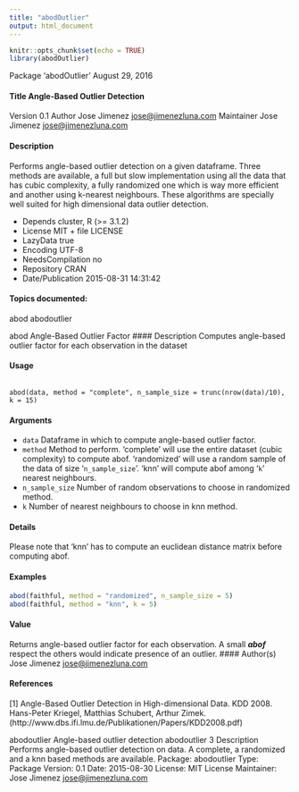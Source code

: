 ```yaml
---
title: "abodOutlier"
output: html_document
---
```


```r
knitr::opts_chunk$set(echo = TRUE)
library(abodOutlier)
```
Package 'abodOutlier'
August 29, 2016

#### Title Angle-Based Outlier Detection
Version 0.1
Author Jose Jimenez <jose@jimenezluna.com>
Maintainer Jose Jimenez <jose@jimenezluna.com>

#### Description 

Performs angle-based outlier detection on a given dataframe. Three methods are available, a full but slow implementation using all the data that has cubic complexity, a fully randomized one which is way more efficient and another using k-nearest neighbours. These algorithms are specially well suited for high dimensional data outlier detection.

* Depends cluster, R (>= 3.1.2)
* License MIT + file LICENSE
* LazyData true
* Encoding UTF-8
* NeedsCompilation no
* Repository CRAN
* Date/Publication 2015-08-31 14:31:42

#### Topics documented:
abod 
abodoutlier 




abod Angle-Based Outlier Factor
#### Description
Computes angle-based outlier factor for each observation in the dataset

#### Usage
<pre><code>
abod(data, method = "complete", n_sample_size = trunc(nrow(data)/10), k = 15)
</code></pre>

#### Arguments
* ``data`` Dataframe in which to compute angle-based outlier factor.
* ``method`` Method to perform. 'complete' will use the entire dataset (cubic complexity) to compute abof. 'randomized' will use a random sample of the data of size '``n_sample_size``'. 'knn' will compute abof among '``k``' nearest neighbours.
* ``n_sample_size`` Number of random observations to choose in randomized method.
* ``k`` Number of nearest neighbours to choose in knn method.

#### Details
Please note that 'knn' has to compute an euclidean distance matrix before computing abof.


#### Examples
```r
abod(faithful, method = "randomized", n_sample_size = 5)
abod(faithful, method = "knn", k = 5)
```

#### Value

Returns angle-based outlier factor for each observation. A small ***abof*** respect the others would
indicate presence of an outlier.
#### Author(s)
Jose Jimenez <jose@jimenezluna.com>

#### References
[1] Angle-Based Outlier Detection in High-dimensional Data. KDD 2008. Hans-Peter Kriegel,
Matthias Schubert, Arthur Zimek. (http://www.dbs.ifi.lmu.de/Publikationen/Papers/KDD2008.pdf)



abodoutlier Angle-based outlier detection
abodoutlier 3
Description
Performs angle-based outlier detection on data. A complete, a randomized and a knn based methods
are available.
Package: abodoutlier
Type: Package
Version: 0.1
Date: 2015-08-30
License: MIT License
Maintainer: Jose Jimenez <jose@jimenezluna.com>
